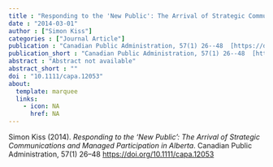 ```yaml
---
title : "Responding to the 'New Public': The Arrival of Strategic Communications and Managed Participation in Alberta"
date : "2014-03-01"
author : ["Simon Kiss"]
categories : ["Journal Article"]
publication : "Canadian Public Administration, 57(1) 26--48  [https://doi.org/10.1111/capa.12053](https://doi.org/10.1111/capa.12053)"
publication_short : "Canadian Public Administration, 57(1) 26--48  [https://doi.org/10.1111/capa.12053](https://doi.org/10.1111/capa.12053)"
abstract : "Abstract not available"
abstract_short : ""
doi : "10.1111/capa.12053"
about:
  template: marquee
  links:
    - icon: NA
      href: NA
---
```



::: {.callout-note title="How to cite this work"}

Simon Kiss (2014). *Responding to the 'New Public': The Arrival of Strategic Communications and Managed Participation in Alberta*. Canadian Public Administration, 57(1) 26--48  [https://doi.org/10.1111/capa.12053](https://doi.org/10.1111/capa.12053)

:::

